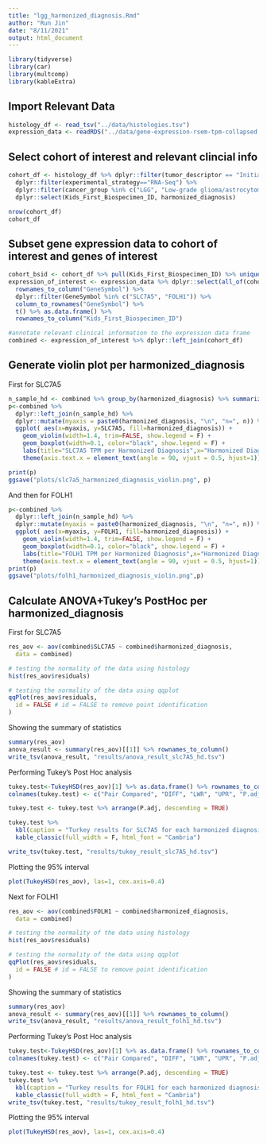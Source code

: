 ```yaml
---
title: "lgg_harmonized_diagnosis.Rmd"
author: "Run Jin"
date: "8/11/2021"
output: html_document
---
```


```r
library(tidyverse)
library(car)
library(multcomp)
library(kableExtra)
```

## Import Relevant Data
```r
histology_df <- read_tsv("../data/histologies.tsv")
expression_data <- readRDS("../data/gene-expression-rsem-tpm-collapsed.rds")
```

## Select cohort of interest and relevant clincial info 
```r
cohort_df <- histology_df %>% dplyr::filter(tumor_descriptor == "Initial CNS Tumor") %>%
  dplyr::filter(experimental_strategy=="RNA-Seq") %>% 
  dplyr::filter(cancer_group %in% c("LGG", "Low-grade glioma/astrocytoma")) %>%
  dplyr::select(Kids_First_Biospecimen_ID, harmonized_diagnosis)

nrow(cohort_df)
cohort_df
```

## Subset gene expression data to cohort of interest and genes of interest
```r
cohort_bsid <- cohort_df %>% pull(Kids_First_Biospecimen_ID) %>% unique()
expression_of_interest <- expression_data %>% dplyr::select(all_of(cohort_bsid)) %>% 
  rownames_to_column("GeneSymbol") %>% 
  dplyr::filter(GeneSymbol %in% c("SLC7A5", "FOLH1")) %>% 
  column_to_rownames("GeneSymbol") %>%
  t() %>% as.data.frame() %>%
  rownames_to_column("Kids_First_Biospecimen_ID")

#annotate relevant clinical information to the expression data frame
combined <- expression_of_interest %>% dplyr::left_join(cohort_df) 
```

## Generate violin plot per harmonized_diagnosis
First for SLC7A5
```r
n_sample_hd <- combined %>% group_by(harmonized_diagnosis) %>% summarize(n=n())
p<-combined %>%
  dplyr::left_join(n_sample_hd) %>%
  dplyr::mutate(myaxis = paste0(harmonized_diagnosis, "\n", "n=", n)) %>%
  ggplot( aes(x=myaxis, y=SLC7A5, fill=harmonized_diagnosis)) +
    geom_violin(width=1.4, trim=FALSE, show.legend = F) +
    geom_boxplot(width=0.1, color="black", show.legend = F) +
    labs(title="SLC7A5 TPM per Harmonized Diagnosis",x="Harmonized Diagnosis", y = "SLC7A5 TPM Value") + 
    theme(axis.text.x = element_text(angle = 90, vjust = 0.5, hjust=1))

print(p)
ggsave("plots/slc7a5_harmonized_diagnosis_violin.png", p)
```

And then for FOLH1
```r
p<-combined %>%
  dplyr::left_join(n_sample_hd) %>%
  dplyr::mutate(myaxis = paste0(harmonized_diagnosis, "\n", "n=", n)) %>%
  ggplot( aes(x=myaxis, y=FOLH1, fill=harmonized_diagnosis)) +
    geom_violin(width=1.4, trim=FALSE, show.legend = F) +
    geom_boxplot(width=0.1, color="black", show.legend = F) +
    labs(title="FOLH1 TPM per Harmonized Diagnosis",x="Harmonized Diagnosis", y = "FOLH1 TPM Value") + 
    theme(axis.text.x = element_text(angle = 90, vjust = 0.5, hjust=1))
print(p)
ggsave("plots/folh1_harmonized_diagnosis_violin.png",p)
```

## Calculate ANOVA+Tukey's PostHoc per harmonized_diagnosis

First for SLC7A5
```r
res_aov <- aov(combined$SLC7A5 ~ combined$harmonized_diagnosis,
  data = combined)

# testing the normality of the data using histology
hist(res_aov$residuals)
```

```r
# testing the normality of the data using qqplot
qqPlot(res_aov$residuals,
  id = FALSE # id = FALSE to remove point identification
)
```

Showing the summary of statistics
```r
summary(res_aov)
anova_result <- summary(res_aov)[[1]] %>% rownames_to_column()
write_tsv(anova_result, "results/anova_result_slc7A5_hd.tsv")
```

Performing Tukey's Post Hoc analysis
```r
tukey.test<-TukeyHSD(res_aov)[1] %>% as.data.frame() %>% rownames_to_column() 
colnames(tukey.test) <- c("Pair Compared", "DIFF", "LWR", "UPR", "P.adj")

tukey.test <- tukey.test %>% arrange(P.adj, descending = TRUE)

tukey.test %>%
  kbl(caption = "Turkey results for SLC7A5 for each harmonized diagnosis") %>%
  kable_classic(full_width = F, html_font = "Cambria")

write_tsv(tukey.test, "results/tukey_result_slc7A5_hd.tsv")
```
Plotting the 95% interval
```r
plot(TukeyHSD(res_aov), las=1, cex.axis=0.4)
```


Next for FOLH1
```r
res_aov <- aov(combined$FOLH1 ~ combined$harmonized_diagnosis,
  data = combined)

# testing the normality of the data using histology
hist(res_aov$residuals)
```

```r
# testing the normality of the data using qqplot
qqPlot(res_aov$residuals,
  id = FALSE # id = FALSE to remove point identification
)
```

Showing the summary of statistics
```r
summary(res_aov)
anova_result <- summary(res_aov)[[1]] %>% rownames_to_column()
write_tsv(anova_result, "results/anova_result_folh1_hd.tsv")
```

Performing Tukey's Post Hoc analysis
```r
tukey.test<-TukeyHSD(res_aov)[1] %>% as.data.frame() %>% rownames_to_column()
colnames(tukey.test) <- c("Pair Compared", "DIFF", "LWR", "UPR", "P.adj")

tukey.test <- tukey.test %>% arrange(P.adj, descending = TRUE)
tukey.test %>%
  kbl(caption = "Turkey results for FOLH1 for each harmonized diagnosis") %>%
  kable_classic(full_width = F, html_font = "Cambria")
write_tsv(tukey.test, "results/tukey_result_folh1_hd.tsv")
```
Plotting the 95% interval
```r
plot(TukeyHSD(res_aov), las=1, cex.axis=0.4)
```
